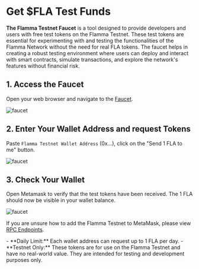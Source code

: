 
# Get $FLA Test Funds

**The Flamma Testnet Faucet** is a tool designed to provide developers and users with free test tokens on the Flamma Testnet. These test tokens are essential for experimenting with and testing the functionalities of the Flamma Network without the need for real FLA tokens. The faucet helps in creating a robust testing environment where users can deploy and interact with smart contracts, simulate transactions, and explore the network's features without financial risk.

## 1. Access the Faucet

Open your web browser and navigate to the [Faucet](https://flafaucet.dev/).

![faucet](/images/testfunds_1.png)

## 2. Enter Your Wallet Address and request Tokens

Paste `Flamma Testnet Wallet Address` (0x...), click on the "Send 1 FLA to me" button.

![faucet](/images/testfunds_2.png)

## 3. Check Your Wallet

Open Metamask to verify that the test tokens have been received. The 1 FLA should now be visible in your wallet balance.

![faucet](/images/testfunds_3.png)

If you are unsure how to add the Flamma Testnet to MetaMask, please view [RPC Endpoints](/networks/rpc.mdx).

<Callout type="info" emoji="ℹ️">
- **Daily Limit:** Each wallet address can request up to 1 FLA per day.
- **Testnet Only:** These tokens are for use on the Flamma Testnet and have no real-world value. They are intended for testing and development purposes only.
</Callout>
